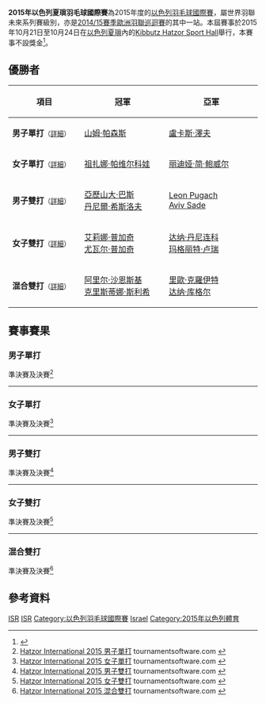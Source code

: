 {{noteTA|G1=Badminton}}
{{infobox badminton event
|name           = 2015年以色列夏瑣羽毛球國際賽
|image          = 
|size           = 
|caption        =
|dates          = 2015年10月21日－10月24日
|number_edition = 
|level          = 4C
|prize_money    = 不設獎金
|location       = {{ISR}}[[夏瑣|夏瑣]]
|venue          = Kibbutz Hatzor Sport Hall
|previous       = 2014年以色列夏瑣羽毛球國際賽
|next           = 2016年以色列夏瑣羽毛球國際賽
}}
'''2015年以色列夏瑣羽毛球國際賽'''為2015年度的[[以色列羽毛球國際賽|以色列羽毛球國際賽]]，屬世界羽聯未來系列賽級別，亦是[[2014/15賽季歐洲羽聯巡迴賽|2014/15賽季歐洲羽聯巡迴賽]]的其中一站。本屆賽事於2015年10月21日至10月24日在[[以色列|以色列]][[夏瑣|夏瑣]]內的[[Kibbutz_Hatzor_Sport_Hall|Kibbutz Hatzor Sport Hall]]舉行，本賽事不設獎金<ref>{{cite web|title=Tournament Prospectus - Hatzor International Israel Future Series|url=http://www.bwfbadminton.org/file.aspx?id=641036&dl=1|publisher=HATZOR B.C|accessdate=2015-11-27|archive-date=2016-09-17|archive-url=https://web.archive.org/web/20160917225244/http://www.bwfbadminton.org/file.aspx?id=641036&dl=1|dead-url=no}}{{en}}</ref>。

== 優勝者 ==
{| class=wikitable style="font-size:small"
!width="200"|項目
!width="250"|冠軍
!width="250"|亞軍
|-
|'''男子單打'''<small>（[[#男子單打|詳細]]）</small>
|{{flagicon|ENG}} [[山姆·帕森斯|山姆·帕森斯]]
|{{flagicon|CZE}} [[盧卡斯·澤夫|盧卡斯·澤夫]]
|-
|'''女子單打'''<small>（[[#女子單打|詳細]]）</small>
|{{flagicon|CZE}} [[祖扎娜·帕维尔科娃|祖扎娜·帕维尔科娃]]
|{{flagicon|ENG}} [[丽迪娅·简·鲍威尔|丽迪娅·简·鲍威尔]]
|-
|'''男子雙打'''<small>（[[#男子雙打|詳細]]）</small>
|{{flagicon|ISR}} [[亞歷山大·巴斯|亞歷山大·巴斯]]<br/>{{flagicon|ISR}} [[丹尼爾·希斯洛夫|丹尼爾·希斯洛夫]]
|{{flagicon|ISR}} [[Leon_Pugach|Leon Pugach]]<br/>{{flagicon|ISR}} [[Aviv_Sade|Aviv Sade]]
|-
|'''女子雙打'''<small>（[[#女子雙打|詳細]]）</small>
|{{flagicon|ISR}} [[艾莉娜·普加奇|艾莉娜·普加奇]]<br/>{{flagicon|ISR}} [[尤瓦尔·普加奇|尤瓦尔·普加奇]]
|{{flagicon|ISR}} [[达纳·丹尼连科|达纳·丹尼连科]]<br/>{{flagicon|ISR}} [[玛格丽特·卢瑞|玛格丽特·卢瑞]]
|-
|'''混合雙打'''<small>（[[#混合雙打|詳細]]）</small>
|{{flagicon|ISR}} [[阿里尔·沙恩斯基|阿里尔·沙恩斯基]]<br/>{{flagicon|BLR}} [[克里斯蒂娜·斯利希|克里斯蒂娜·斯利希]]
|{{flagicon|ISR}} [[里歐·克羅伊特|里歐·克羅伊特]]<br/>{{flagicon|ISR}} [[达纳·库格尔|达纳·库格尔]]
|}

== 賽事賽果 ==
=== 男子單打 ===
;準決賽及決賽<ref name="MS">[https://bwf.tournamentsoftware.com/sport/draw.aspx?id=405FDB2E-584E-4E78-8481-207964A84DA9&draw=1 Hatzor International 2015 男子單打] {{Wayback|url=https://bwf.tournamentsoftware.com/sport/draw.aspx?id=405FDB2E-584E-4E78-8481-207964A84DA9&draw=1 |date=20180927054812 }} tournamentsoftware.com {{en}}</ref>
{{4TeamBracket-Tennis3-v2
| team-width=200
| RD1-seed1=1
| RD1-team1='''{{flagicon|ENG}} [[山姆·帕森斯|山姆·帕森斯]]
| RD1-score1-1=13
| RD1-score1-2='''21
| RD1-score1-3='''27
| RD1-seed2=3
| RD1-team2={{flagicon|BUL}} [[伊万·鲁塞夫|伊万·鲁塞夫]]
| RD1-score2-1='''21
| RD1-score2-2=12
| RD1-score2-3=25

| RD1-seed3=4
| RD1-team3='''{{flagicon|CZE}} [[盧卡斯·澤夫|盧卡斯·澤夫]]
| RD1-score3-1='''21
| RD1-score3-2='''21
| RD1-score3-3=
| RD1-seed4=2
| RD1-team4={{flagicon|HUN}} [[Rudolf_Dellenbach|Rudolf Dellenbach]]
| RD1-score4-1=15
| RD1-score4-2=12
| RD1-score4-3=

| RD2-seed1=1
| RD2-team1='''{{flagicon|ENG}} [[山姆·帕森斯|山姆·帕森斯]]
| RD2-score1-1=20
| RD2-score1-2='''21
| RD2-score1-3='''21
| RD2-seed2=4
| RD2-team2={{flagicon|CZE}} [[盧卡斯·澤夫|盧卡斯·澤夫]]
| RD2-score2-1='''21
| RD2-score2-2=8
| RD2-score2-3=8
}}
----

=== 女子單打 ===
;準決賽及決賽<ref name="WS">[https://bwf.tournamentsoftware.com/sport/draw.aspx?id=405FDB2E-584E-4E78-8481-207964A84DA9&draw=2 Hatzor International 2015 女子單打] {{Wayback|url=https://bwf.tournamentsoftware.com/sport/draw.aspx?id=405FDB2E-584E-4E78-8481-207964A84DA9&draw=2 |date=20180927063431 }} tournamentsoftware.com {{en}}</ref>
{{4TeamBracket-Tennis3-v2
| team-width=200
| RD1-seed1=1
| RD1-team1='''{{flagicon|CZE}} [[祖扎娜·帕维尔科娃|祖扎娜·帕维尔科娃]]
| RD1-score1-1='''21
| RD1-score1-2='''21
| RD1-score1-3=
| RD1-seed2=
| RD1-team2={{nowrap|{{flagicon|LTU}} [[格尔达·沃伊捷霍夫斯卡亚|格尔达·沃伊捷霍夫斯卡亚]]}}
| RD1-score2-1=14
| RD1-score2-2=7
| RD1-score2-3=

| RD1-seed3=
| RD1-team3={{flagicon|BLR}} [[克里斯蒂娜·斯利希|克里斯蒂娜·斯利希]]
| RD1-score3-1='''21
| RD1-score3-2=18
| RD1-score3-3=13
| RD1-seed4=
| RD1-team4='''{{flagicon|ENG}} [[丽迪娅·简·鲍威尔|丽迪娅·简·鲍威尔]]
| RD1-score4-1=17
| RD1-score4-2='''21
| RD1-score4-3='''21

| RD2-seed1=1
| RD2-team1='''{{nowrap|{{flagicon|CZE}} [[祖扎娜·帕维尔科娃|祖扎娜·帕维尔科娃]]}}
| RD2-score1-1='''21
| RD2-score1-2='''21
| RD2-score1-3=
| RD2-seed2=
| RD2-team2={{flagicon|ENG}} [[丽迪娅·简·鲍威尔|丽迪娅·简·鲍威尔]]
| RD2-score2-1=18
| RD2-score2-2=14
| RD2-score2-3=
}}
----

=== 男子雙打 ===
;準決賽及決賽<ref name="MD">[https://bwf.tournamentsoftware.com/sport/draw.aspx?id=405FDB2E-584E-4E78-8481-207964A84DA9&draw=3 Hatzor International 2015 男子雙打] {{Wayback|url=https://bwf.tournamentsoftware.com/sport/draw.aspx?id=405FDB2E-584E-4E78-8481-207964A84DA9&draw=3 |date=20180927061916 }} tournamentsoftware.com {{en}}</ref>
{{4TeamBracket-Tennis3-v2
| team-width=200
| RD1-seed1=1
| RD1-team1='''{{flagicon|ISR}} [[亞歷山大·巴斯|亞歷山大·巴斯]]<br/> {{flagicon|ISR}} [[丹尼爾·希斯洛夫|丹尼爾·希斯洛夫]]
| RD1-score1-1='''21
| RD1-score1-2='''21
| RD1-score1-3=
| RD1-seed2=
| RD1-team2={{flagicon|ISR}} [[里歐·克羅伊特|里歐·克羅伊特]]<br/> {{flagicon|CZE}} [[盧卡斯·澤夫|盧卡斯·澤夫]]
| RD1-score2-1=18
| RD1-score2-2=17
| RD1-score2-3=

| RD1-seed3=
| RD1-team3='''{{flagicon|ISR}} [[Leon_Pugach|Leon Pugach]]<br/> {{flagicon|ISR}} [[Aviv_Sade|Aviv Sade]]
| RD1-score3-1=
| RD1-score3-2=
| RD1-score3-3=
| RD1-seed4=
| RD1-team4={{nowrap|{{flagicon|ISR}} [[Shai_Geffen|Shai Geffen]]<br/> {{flagicon|BUL}} [[伊万·鲁塞夫|伊万·鲁塞夫]] (棄權)}}
| RD1-score4-1=
| RD1-score4-2=
| RD1-score4-3=

| RD2-seed1=1
| RD2-team1='''{{nowrap|{{flagicon|ISR}} [[亞歷山大·巴斯|亞歷山大·巴斯]]<br/> {{flagicon|ISR}} [[丹尼爾·希斯洛夫|丹尼爾·希斯洛夫]]}}
| RD2-score1-1='''21
| RD2-score1-2='''23
| RD2-score1-3=
| RD2-seed2=
| RD2-team2={{flagicon|ISR}} [[Leon_Pugach|Leon Pugach]]<br/> {{flagicon|ISR}} [[Aviv_Sade|Aviv Sade]]
| RD2-score2-1=14
| RD2-score2-2=21
| RD2-score2-3=
}}
----

=== 女子雙打 ===
;準決賽及決賽<ref name="WD">[https://bwf.tournamentsoftware.com/sport/draw.aspx?id=405FDB2E-584E-4E78-8481-207964A84DA9&draw=4 Hatzor International 2015 女子雙打] {{Wayback|url=https://bwf.tournamentsoftware.com/sport/draw.aspx?id=405FDB2E-584E-4E78-8481-207964A84DA9&draw=4 |date=20180927054704 }} tournamentsoftware.com {{en}}</ref>
{{4TeamBracket-Tennis3-v2
| team-width=200
| RD1-seed1=1
| RD1-team1={{flagicon|BLR}} [[克里斯蒂娜·斯利希|克里斯蒂娜·斯利希]]<br/> {{flagicon|ISR}} [[Hila_Torbilo|Hila Torbilo]]
| RD1-score1-1=12
| RD1-score1-2=15
| RD1-score1-3=
| RD1-seed2=
| RD1-team2='''{{flagicon|ISR}} [[达纳·丹尼连科|达纳·丹尼连科]]<br/> {{flagicon|ISR}} [[玛格丽特·卢瑞|玛格丽特·卢瑞]]
| RD1-score2-1='''21
| RD1-score2-2='''21
| RD1-score2-3=

| RD1-seed3=
| RD1-team3='''{{flagicon|ISR}} [[艾莉娜·普加奇|艾莉娜·普加奇]]<br/> {{flagicon|ISR}} [[尤瓦尔·普加奇|尤瓦尔·普加奇]]
| RD1-score3-1='''21
| RD1-score3-2=17
| RD1-score3-3='''21
| RD1-seed4=
| RD1-team4={{flagicon|ISR}} [[达纳·库格尔|达纳·库格尔]]<br/> {{flagicon|ISR}} [[雅娜·莫洛德茨基|雅娜·莫洛德茨基]]
| RD1-score4-1=16
| RD1-score4-2='''21
| RD1-score4-3=19

| RD2-seed1=
| RD2-team1={{flagicon|ISR}} [[达纳·丹尼连科|达纳·丹尼连科]]<br/> {{flagicon|ISR}} [[玛格丽特·卢瑞|玛格丽特·卢瑞]]
| RD2-score1-1=18
| RD2-score1-2=20
| RD2-score1-3=
| RD2-seed2=
| RD2-team2='''{{flagicon|ISR}} [[艾莉娜·普加奇|艾莉娜·普加奇]]<br/> {{flagicon|ISR}} [[尤瓦尔·普加奇|尤瓦尔·普加奇]]
| RD2-score2-1='''21
| RD2-score2-2='''22
| RD2-score2-3=
}}
----

=== 混合雙打 ===
;準決賽及決賽<ref name="XD">[https://bwf.tournamentsoftware.com/sport/draw.aspx?id=405FDB2E-584E-4E78-8481-207964A84DA9&draw=5 Hatzor International 2015 混合雙打] {{Wayback|url=https://bwf.tournamentsoftware.com/sport/draw.aspx?id=405FDB2E-584E-4E78-8481-207964A84DA9&draw=5 |date=20180927071939 }} tournamentsoftware.com {{en}}</ref>
{{4TeamBracket-Tennis3-v2
| team-width=200
| RD1-seed1=1
| RD1-team1={{flagicon|GRE}} [[Petros_Tentas|Petros Tentas]]<br/> {{flagicon|GRE}} [[Irini_Tenta|Irini Tenta]]
| RD1-score1-1=14
| RD1-score1-2=11
| RD1-score1-3=
| RD1-seed2=
| RD1-team2='''{{flagicon|ISR}} [[里歐·克羅伊特|里歐·克羅伊特]]<br/> {{flagicon|ISR}} [[达纳·库格尔|达纳·库格尔]]
| RD1-score2-1='''21
| RD1-score2-2='''21
| RD1-score2-3=

| RD1-seed3=
| RD1-team3={{nowrap|{{flagicon|ISR}} [[Shai_Geffen|Shai Geffen]]<br/> {{flagicon|LTU}} [[格尔达·沃伊捷霍夫斯卡亚|格尔达·沃伊捷霍夫斯卡亚]]}}
| RD1-score3-1=19
| RD1-score3-2=23
| RD1-score3-3=
| RD1-seed4=
| RD1-team4='''{{flagicon|ISR}} [[阿里尔·沙恩斯基|阿里尔·沙恩斯基]]<br/> {{flagicon|BLR}} [[克里斯蒂娜·斯利希|克里斯蒂娜·斯利希]]
| RD1-score4-1='''21
| RD1-score4-2='''25
| RD1-score4-3=

| RD2-seed1=
| RD2-team1={{flagicon|ISR}} [[里歐·克羅伊特|里歐·克羅伊特]]<br/> {{flagicon|ISR}} [[达纳·库格尔|达纳·库格尔]]
| RD2-score1-1=10
| RD2-score1-2=3
| RD2-score1-3=
| RD2-seed2=
| RD2-team2='''{{nowrap|{{flagicon|ISR}} [[阿里尔·沙恩斯基|阿里尔·沙恩斯基]]<br/> {{flagicon|BLR}} [[克里斯蒂娜·斯利希|克里斯蒂娜·斯利希]]}}
| RD2-score2-1='''21
| RD2-score2-2='''21
| RD2-score2-3=
}}

== 參考資料 ==
{{Reflist}}

[[Category:2015年世界羽聯國際系列賽|ISR]]
[[Category:2014/15賽季歐洲羽聯巡迴賽|ISR]]
[[Category:以色列羽毛球國際賽|Category:以色列羽毛球國際賽]]
[[Category:2015年世界羽聯未來系列賽|Israel]]
[[Category:2015年以色列體育|Category:2015年以色列體育]]